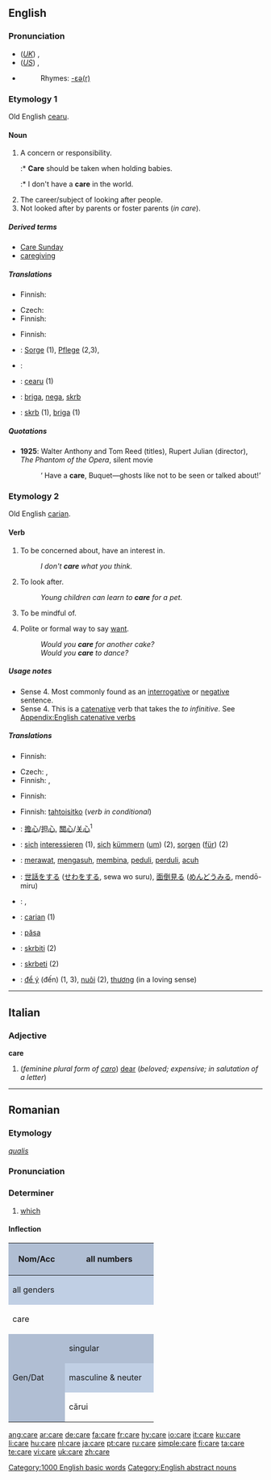 ==English==

{{rank|following|fell|different|388|care|war|short|able}}

===Pronunciation===
* (''[[Received Pronunciation|UK]]'') {{IPA|/kɛə/}}, {{SAMPA|/kE@/}}
* (''[[General American|US]]'') {{IPA|/kɛɹ/}}, {{SAMPA|/kEr/}}
* {{audio|en-us-care.ogg|Audio (US)}}
*: Rhymes: [[Rhymes:English:-ɛə(r)|-ɛə(r)]]

===Etymology 1===
Old English [[cearu]].

====Noun====
{{en-noun|s|-}}

# A concern or responsibility.
#:* '''Care''' should be taken when holding babies.
#:* I don't have a '''care''' in the world.
# The career/subject of looking after people.
# Not looked after by parents or foster parents (''in care'').

=====Derived terms=====
* [[Care Sunday]]
* [[caregiving]]

=====Translations=====
{{trans-top|concern or responsibility}}
* Finnish: {{t+|fi|huoli}}
{{trans-mid}}
{{trans-bottom}}

{{trans-top|career/subject of looking after people}}
* Czech: {{t-|cs|péče|f}}
* Finnish: {{t|fi|hoitoala}}
{{trans-mid}}
{{trans-bottom}}

{{trans-top|not looked after by parents or foster parents (''in care'')}}
* Finnish: {{t|fi|huosta}}
{{trans-mid}}
{{trans-bottom}}

{{ttbc-top}}
*{{ttbc|German}}: [[Sorge]] {{f}} (1), [[Pflege]] {{f}} (2,3),
{{ttbc-mid}}
*{{ttbc|Kurdish}}: {{KUchar|[[ئاگا]]}}
*{{ttbc|Old English}}: [[cearu]] {{f}} (1)
*{{ttbc|Serbian}}: [[briga]], [[nega]], [[skrb]]
*{{ttbc|Slovenian}}: [[skrb]] {{f}} (1), [[briga]] (1)
{{trans-bottom}}

=====Quotations=====
* '''1925''': Walter Anthony and Tom Reed (titles), Rupert Julian (director), ''The Phantom of the Opera'', silent movie
*: ‘<!--sic-->Have a '''care''', Buquet—ghosts like not to be seen or talked about!’

===Etymology 2===
Old English [[carian]].

====Verb====
{{en-verb|cares|caring|cared}}

# {{intransitive}} To be concerned about, have an interest in.
#: ''I don't '''care''' what you think.''
# {{intransitive}} To look after.
#: ''Young children can learn to '''care''' for a pet.''
# {{intransitive}} To be mindful of.
# Polite or formal way to say [[want]].
#: ''Would you '''care''' for another cake?''
#: ''Would you '''care''' to dance?''

=====Usage notes=====
* Sense 4. Most commonly found as an [[interrogative]] or [[negative]] sentence.
* Sense 4. This is a [[catenative]] verb that takes the ''to infinitive''. See [[Appendix:English catenative verbs]]

=====Translations=====
{{trans-top|to be concerned about}}
* Finnish: {{t+|fi|välittää}}
{{trans-mid}}
{{trans-bottom}}

{{trans-top|to look after}}
* Czech: {{t-|cs|pečovat}}, {{t-|cs|starat se}}
* Finnish: {{t+|fi|hoitaa}}, {{t|fi|huolehtia}}
{{trans-mid}}
{{trans-bottom}}

{{trans-top|to be mindful of}}
* Finnish: {{t+|fi|välittää}}
{{trans-mid}}
{{trans-bottom}}

{{trans-top|to want, politely}}
* Finnish: [[tahtoa|tahtoisitko]] (''verb in conditional'')
{{trans-mid}}
{{trans-bottom}}

{{checktrans-top}}
*{{ttbc|Chinese}}: [[擔心]]/[[担心]], [[關心]]/[[关心]]<sup>1</sup>
*{{ttbc|German}}: [[sich]] [[interessieren]] (1), [[sich]] [[kümmern]] ([[um]]) (2), [[sorgen]] ([[für]]) (2)
*{{ttbc|Indonesian}}: [[rawat|merawat]], [[asuh|mengasuh]], [[bina|membina]], [[peduli]], [[perduli]], [[acuh]]
*{{ttbc|Japanese}}: [[世話]]をする ([[せわ]]をする, sewa wo suru), [[面倒見る]] ([[めんどうみる]], mendō-miru)
*{{ttbc|Kurdish}}: {{KUchar|[[گوێ]]}}, {{KUchar|[[گوێدان]]}}
{{trans-mid}}
*{{ttbc|Old English}}: [[carian]] (1)
*{{ttbc|Romanian}}: [[păsa]]
*{{ttbc|Serbian}}: [[skrbiti]] (2)
*{{ttbc|Slovene}}: [[skrbeti]] (2)
*{{ttbc|Vietnamese}}: [[để ý]] (đến) (1, 3), [[nuôi]] (2), [[thương]] (in a loving sense)
{{trans-bottom}}

[[Category:1000 English basic words]]
[[Category:English abstract nouns]]

----

==Italian==

===Adjective===
'''care''' {{f}} {{p}}

# (''feminine plural form of [[caro]]'') [[dear]] (''beloved; expensive; in salutation of a letter'')

----

==Romanian==

===Etymology===
{{L.|ro}} ''[[qualis]]''

===Pronunciation===
{{IPA|[ˈkare]|lang=ro}}

===Determiner===
{{infl|ro|determiner}}

# [[which]]

====Inflection====
{{rfc|template needed}}
{| style="background:#F0F0F0;text-align:center"

|-
! rowspan=3 style="height:4em;width:6em;background:#b0bed3" | Nom/Acc
! colspan=3 style="background:#b0bed3" | all numbers
|-
! colspan=3 style="background:#c0cfe4" | all genders
|-
| colspan=3 | care

|-
! rowspan=3 style="height:4em;background:#b0bed3" | Gen/Dat
! colspan="2" style="background:#b0bed3" | singular
! style="background:#b0bed3" | plural
|-
! style="width:10em;background:#c0cfe4" | masculine & neuter
! style="width:10em;background:#c0cfe4" | feminine
! style="width:10em;background:#c0cfe4" | all genders
|-
| cărui
| cărei
| căror
|}

[[ang:care]]
[[ar:care]]
[[de:care]]
[[fa:care]]
[[fr:care]]
[[hy:care]]
[[io:care]]
[[it:care]]
[[ku:care]]
[[li:care]]
[[hu:care]]
[[nl:care]]
[[ja:care]]
[[pt:care]]
[[ru:care]]
[[simple:care]]
[[fi:care]]
[[ta:care]]
[[te:care]]
[[vi:care]]
[[uk:care]]
[[zh:care]]